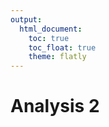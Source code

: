 ```yaml
---
output: 
  html_document:
    toc: true
    toc_float: true
    theme: flatly
---
```


# Analysis 2 